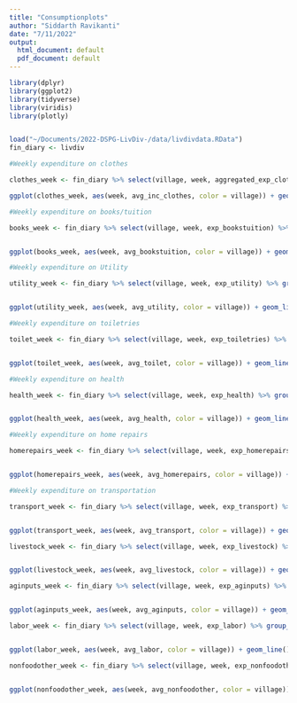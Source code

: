 ```yaml
---
title: "Consumptionplots"
author: "Siddarth Ravikanti"
date: "7/11/2022"
output:
  html_document: default
  pdf_document: default
---
```


```r
library(dplyr)
library(ggplot2)
library(tidyverse)
library(viridis)
library(plotly)


load("~/Documents/2022-DSPG-LivDiv-/data/livdivdata.RData")
fin_diary <- livdiv

```

```r
#Weekly expenditure on clothes 

clothes_week <- fin_diary %>% select(village, week, aggregated_exp_clothes) %>% group_by(week, village) %>% summarize(avg_inc_clothes = mean(aggregated_exp_clothes, na.rm = TRUE))

ggplot(clothes_week, aes(week, avg_inc_clothes, color = village)) + geom_line() + labs(x = "", y = "Income (INR)", title = "Average Income per week for clothes") + scale_x_discrete(breaks = c(10,20,30,40), labels = c("January 2019", "April 2019", "July 2019", "October 2019"), limits = 10:40) 
```
```r
#Weekly expenditure on books/tuition 

books_week <- fin_diary %>% select(village, week, exp_bookstuition) %>% group_by(week, village) %>% summarize(avg_bookstuition = mean(exp_bookstuition, na.rm = TRUE))


ggplot(books_week, aes(week, avg_bookstuition, color = village)) + geom_line() + labs(x = "", y = "Income (INR)", title = "Weekly expenditure on books/tuition") + scale_x_discrete(breaks = c(10,20,30,40), labels = c("January 2019", "April 2019", "July 2019", "October 2019"), limits = 10:40) 
```

```r
#Weekly expenditure on Utility 

utility_week <- fin_diary %>% select(village, week, exp_utility) %>% group_by(week, village) %>% summarize(avg_utility = mean(exp_utility, na.rm = TRUE))


ggplot(utility_week, aes(week, avg_utility, color = village)) + geom_line() + labs(x = "", y = "Income (INR)", title = "Weekly Utilities") + scale_x_discrete(breaks = c(10,20,30,40), labels = c("January 2019", "April 2019", "July 2019", "October 2019"), limits = 10:40) 
```

```r
#Weekly expenditure on toiletries 

toilet_week <- fin_diary %>% select(village, week, exp_toiletries) %>% group_by(week, village) %>% summarize(avg_toilet = mean(exp_toiletries, na.rm = TRUE))


ggplot(toilet_week, aes(week, avg_toilet, color = village)) + geom_line() + labs(x = "", y = "Income (INR)", title = "Weekly expenditure on toiletries") + scale_x_discrete(breaks = c(10,20,30,40), labels = c("January 2019", "April 2019", "July 2019", "October 2019"), limits = 10:40) 
```

```r
#Weekly expenditure on health

health_week <- fin_diary %>% select(village, week, exp_health) %>% group_by(week, village) %>% summarize(avg_health = mean(exp_health, na.rm = TRUE))


ggplot(health_week, aes(week, avg_health, color = village)) + geom_line() + labs(x = "", y = "Income (INR)", title = "Weekly health expenditure") + scale_x_discrete(breaks = c(10,20,30,40), labels = c("January 2019", "April 2019", "July 2019", "October 2019"), limits = 10:40) 
```
```r
#Weekly expenditure on home repairs 

homerepairs_week <- fin_diary %>% select(village, week, exp_homerepairs) %>% group_by(week, village) %>% summarize(avg_homerepairs = mean(exp_homerepairs, na.rm = TRUE))


ggplot(homerepairs_week, aes(week, avg_homerepairs, color = village)) + geom_line() + labs(x = "", y = "Income (INR)", title = "Weekly Homerepair Expenditure") + scale_x_discrete(breaks = c(10,20,30,40), labels = c("January 2019", "April 2019", "July 2019", "October 2019"), limits = 10:40) 
```

```r
#Weekly expenditure on transportation 

transport_week <- fin_diary %>% select(village, week, exp_transport) %>% group_by(week, village) %>% summarize(avg_transport = mean(exp_transport, na.rm = TRUE))


ggplot(transport_week, aes(week, avg_transport, color = village)) + geom_line() + labs(x = "", y = "Income (INR)", title = "Weekly Transportation Expenditure", color = "Village") + scale_x_discrete(breaks = c(10,20,30,40), labels = c("January 2019", "April 2019", "July 2019", "October 2019"), limits = 10:40) 
```


```r
livestock_week <- fin_diary %>% select(village, week, exp_livestock) %>% group_by(week, village) %>% summarize(avg_livestock = mean(exp_livestock, na.rm = TRUE))


ggplot(livestock_week, aes(week, avg_livestock, color = village)) + geom_line() + labs(x = "", y = "Income (INR)", title = "Weekly Livestock Expenditure") + scale_x_discrete(breaks = c(10,20,30,40), labels = c("January 2019", "April 2019", "July 2019", "October 2019"), limits = 10:40) 
```

```r
aginputs_week <- fin_diary %>% select(village, week, exp_aginputs) %>% group_by(week, village) %>% summarize(avg_aginputs = mean(exp_aginputs, na.rm = TRUE))


ggplot(aginputs_week, aes(week, avg_aginputs, color = village)) + geom_line() + labs(x = "", y = "Income (INR)", title = "Weekly Agricultural Expenditure") + scale_x_discrete(breaks = c(10,20,30,40), labels = c("January 2019", "April 2019", "July 2019", "October 2019"), limits = 10:40) 
```

```r
labor_week <- fin_diary %>% select(village, week, exp_labor) %>% group_by(week, village) %>% summarize(avg_labor = mean(exp_labor, na.rm = TRUE))


ggplot(labor_week, aes(week, avg_labor, color = village)) + geom_line() + labs(x = "", y = "Income (INR)", title = "Weekly Labor Expenditure") + scale_x_discrete(breaks = c(10,20,30,40), labels = c("January 2019", "April 2019", "July 2019", "October 2019"), limits = 10:40) 
```

```r
nonfoodother_week <- fin_diary %>% select(village, week, exp_nonfoodother) %>% group_by(week, village) %>% summarize(avg_nonfoodother = mean(exp_nonfoodother, na.rm = TRUE))


ggplot(nonfoodother_week, aes(week, avg_nonfoodother, color = village)) + geom_line() + labs(x = "", y = "Income (INR)", title = "Other Weekly Expenditure(non-cosumption)") + scale_x_discrete(breaks = c(10,20,30,40), labels = c("January 2019", "April 2019", "July 2019", "October 2019"), limits = 10:40) 
```

